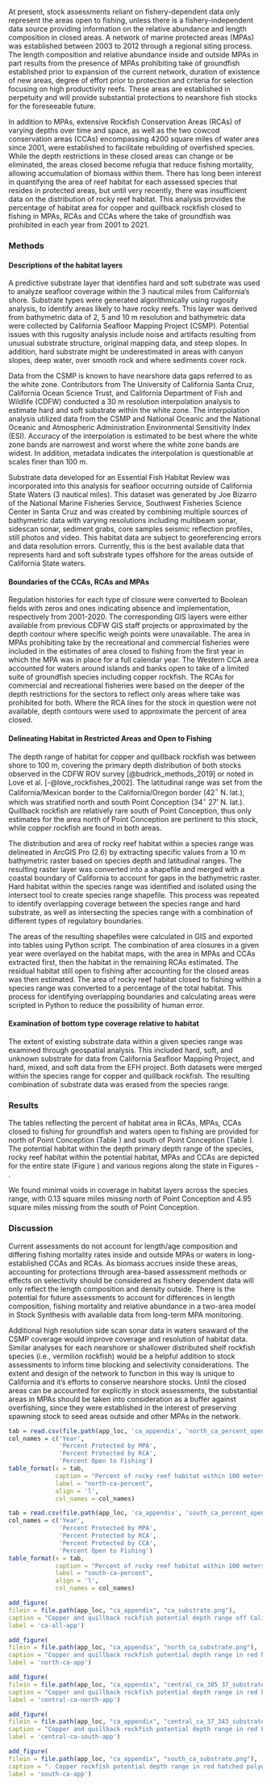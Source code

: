 At present, stock assessments reliant on fishery-dependent data only represent the areas open to fishing, unless there is a fishery-independent data source providing information on the relative abundance and length composition in closed areas.  A network of marine protected areas (MPAs) was established between 2003 to 2012 through a regional siting process.  The length composition and relative abundance inside and outside MPAs in part results from the presence of MPAs prohibiting take of groundfish established prior to expansion of the current network, duration of existence of new areas, degree of effort prior to protection and criteria for selection focusing on high productivity reefs.  These areas are established in perpetuity and will provide substantial protections to nearshore fish stocks for the foreseeable future. 

In addition to MPAs, extensive Rockfish Conservation Areas (RCAs) of varying depths over time and space, as well as the two cowcod conservation areas (CCAs) encompassing 4200 square miles of water area since 2001, were established to facilitate rebuilding of overfished species.   While the depth restrictions in these closed areas can change or be eliminated, the areas closed become refugia that reduce fishing mortality, allowing accumulation of biomass within them.  There has long been interest in quantifying the area of reef habitat for each assessed species that resides in protected areas, but until very recently, there was insufficient data on the distribution of rocky reef habitat.  This analysis provides the percentage of habitat area for copper and quillback rockfish closed to fishing in MPAs, RCAs and CCAs where the take of groundfish was prohibited in each year from 2001 to 2021.  

### Methods

#### Descriptions of the habitat layers 

A predictive substrate layer that identifies hard and soft substrate was used to analyze seafloor coverage within the 3 nautical miles from California’s shore.  Substrate types were generated algorithmically using rugosity analysis, to identify areas likely to have rocky reefs. This layer was derived from bathymetric data of 2, 5 and 10 m resolution and bathymetric data were collected by California Seafloor Mapping Project (CSMP). Potential issues with this rugosity analysis include noise and artifacts resulting from unusual substrate structure, original mapping data, and steep slopes. In addition, hard substrate might be underestimated in areas with canyon slopes, deep water, over smooth rock and where sediments cover rock. 

Data from the CSMP is known to have nearshore data gaps referred to as the white zone.  Contributors from The University of California Santa Cruz, California Ocean Science Trust, and California Department of Fish and Wildlife (CDFW) conducted a 30 m resolution interpolation analysis to estimate hard and soft substrate within the white zone.  The interpolation analysis utilized data from the CSMP and National Oceanic and the National Oceanic and Atmospheric Administration Environmental Sensitivity Index (ESI).  Accuracy of the interpolation is estimated to be best where the white zone bands are narrowest and worst where the white zone bands are widest.  In addition, metadata indicates the interpolation is questionable at scales finer than 100 m.

Substrate data developed for an Essential Fish Habitat Review was incorporated into this analysis for seafloor occurring outside of California State Waters (3 nautical miles).  This dataset was generated by Joe Bizarro of the National Marine Fisheries Service, Southwest Fisheries Science Center in Santa Cruz and was created by combining multiple sources of bathymetric data with varying resolutions including multibeam sonar, sidescan sonar, sediment grabs, core samples seismic reflection profiles, still photos and video.  This habitat data are subject to georeferencing errors and data resolution errors.  Currently, this is the best available data that represents hard and soft substrate types offshore for the areas outside of California State waters.  


#### Boundaries of the CCAs, RCAs and MPAs 

Regulation histories for each type of closure were converted to Boolean fields with zeros and ones indicating absence and implementation, respectively from 2001-2020.  The corresponding GIS layers were either available from previous CDFW GIS staff projects or approximated by the depth contour where specific weigh points were unavailable.  The area in MPAs prohibiting take by the recreational and commercial fisheries were included in the estimates of area closed to fishing from the first year in which the MPA was in place for a full calendar year.  The Western CCA area accounted for waters around islands and banks open to take of a limited suite of groundfish species including copper rockfish.  The RCAs for commercial and recreational fisheries were based on the deeper of the depth restrictions for the sectors to reflect only areas where take was prohibited for both.  Where the RCA lines for the stock in question were not available, depth contours were used to approximate the percent of area closed.  

#### Delineating Habitat in Restricted Areas and Open to Fishing

The depth range of habitat for copper and quillback rockfish was between shore to 100 m, covering the primary depth distribution of both stocks observed in the CDFW ROV survey [@budrick_methods_2019] or noted in Love et al. [-@love_rockfishes_2002]. The latitudinal range was set from the California/Mexican border to the California/Oregon border (42$^\circ$ N. lat.), which was stratified north and south Point Conception (34$^\circ$ 27' N. lat.).  Quillback rockfish are relatively rare south of Point Conception, thus only estimates for the area north of Point Conception are pertinent to this stock, while copper rockfish are found in both areas. 
 
The distribution and area of rocky reef habitat within a species range was delineated in ArcGIS Pro (2.6) by extracting specific values from a 10 m bathymetric raster based on species depth and latitudinal ranges.  The resulting raster layer was converted into a shapefile and merged with a coastal boundary of California to account for gaps in the bathymetric raster.  Hard habitat within the species range was identified and isolated using the intersect tool to create species range shapefile.  This process was repeated to identify overlapping coverage between the species range and hard substrate, as well as intersecting the species range with a combination of different types of regulatory boundaries. 

The areas of the resulting shapefiles were calculated in GIS and exported into tables using Python script.  The combination of area closures in a given year were overlayed on the habitat maps, with the area in MPAs and CCAs extracted first, then the habitat in the remaining RCAs estimated.  The residual habitat still open to fishing after accounting for the closed areas was then estimated.  The area of rocky reef habitat closed to fishing within a species range was converted to a percentage of the total habitat. This process for identifying overlapping boundaries and calculating areas were scripted in Python to reduce the possibility of human error.  


#### Examination of bottom type coverage relative to habitat

The extent of existing substrate data within a given species range was examined through geospatial analysis. This included hard, soft, and unknown substrate for data from California Seafloor Mapping Project, and hard, mixed, and soft data from the EFH project. Both datasets were merged within the species range for copper and quillback rockfish. The resulting combination of substrate data was erased from the species range.  

### Results

The tables reflecting the percent of habitat area in RCAs, MPAs, CCAs closed to fishing for groundfish and waters open to fishing are provided for north of Point Conception (Table \ref{tab:north-ca-percent}) and south of Point Conception (Table \ref{tab:south-ca-percent}).  The potential habitat within the depth primary depth range of the species, rocky reef habitat within the potential habitat, MPAs and CCAs are depicted for the entire state (Figure \ref{fig:ca-all-app}) and various regions along the state in Figures \ref{fig:north-ca-app} - \ref{fig:south-ca-app}. 

We found minimal voids in coverage in habitat layers across the species range, with 0.13 square miles missing north of Point Conception and 4.95 square miles missing from the south of Point Conception. 

### Discussion

Current assessments do not account for length/age composition and differing fishing mortality rates inside and outside MPAs or waters in long-established CCAs and RCAs.  As biomass accrues inside these areas, accounting for protections through area-based assessment methods or effects on selectivity should be considered as fishery dependent data will only reflect the length composition and density outside.  There is the potential for future assessments to account for differences in length composition, fishing mortality and relative abundance in a two-area model in Stock Synthesis with available data from long-term MPA monitoring.  

Additional high resolution side scan sonar data in waters seaward of the CSMP coverage would improve coverage and resolution of habitat data.  Similar analyses for each nearshore or shallower distributed shelf rockfish species (i.e., vermilion rockfish) would be a helpful addition to stock assessments to inform time blocking and selectivity considerations.  The extent and design of the network to function in this way is unique to California and it’s efforts to conserve nearshore stocks.  Until the closed areas can be accounted for explicitly in stock assessments, the substantial areas in MPAs should be taken into consideration as a buffer against overfishing, since they were established in the interest of preserving spawning stock to seed areas outside and other MPAs in the network.  

\newpage

```r
tab = read.csv(file.path(app_loc, 'ca_appendix', 'north_ca_percent_open_closed.csv'))
col_names = c('Year',
			  'Percent Protected by MPA',
              'Percent Protected by RCA',
              'Percent Open to Fishing')
table_format(x = tab,
             caption = "Percent of rocky reef habitat within 100 meters in MPAs, RCAs closed to fishing for groundfish and waters open to fishing in California north of Point Conception",
             label = "north-ca-percent",
             align = 'l',
             col_names = col_names)
```


```r
tab = read.csv(file.path(app_loc, 'ca_appendix', 'south_ca_percent_open_closed.csv'))
col_names = c('Year',
			  'Percent Protected by MPA',
              'Percent Protected by RCA',
              'Percent Protected by CCA',
              'Percent Open to Fishing')
table_format(x = tab,
             caption = "Percent of rocky reef habitat within 100 meters in MPAs, RCAs, CCAs closed to fishing for groundfish and waters open to fishing in California south of Point Conception",
             label = "south-ca-percent",
             align = 'l',
             col_names = col_names)
```



```r
add_figure(
filein = file.path(app_loc, "ca_appendix", "ca_substrate.png"), 
caption = "Copper and quillback rockfish potential depth range off California in red hatched polygon, hard substrate occurring within the potential range in pink, MPAs in dark blue outline, and the CCAs in light blue",
label = 'ca-all-app')
```	

```r
add_figure(
filein = file.path(app_loc, "ca_appendix", "north_ca_substrate.png"), 
caption = "Copper and quillback rockfish potential depth range in red hatched polygon, hard substrate occurring within the potential range in pink and MPAs in dark blue outline between the Oregon/California border and Point Arena, California",
label = 'north-ca-app')
```	

```r
add_figure(
filein = file.path(app_loc, "ca_appendix", "central_ca_385_37_substrate.png"), 
caption = "Copper and quillback rockfish potential depth range in red hatched polygon, hard substrate occurring within the potential range in pink and MPAs in dark blue outline between Point Arena and Pigeon Point, California",
label = 'central-ca-north-app')
```	

```r
add_figure(
filein = file.path(app_loc, "ca_appendix", "central_ca_37_343_substrate.png"), 
caption = "Copper and quillback rockfish potential depth range in red hatched polygon, hard substrate occurring within the potential range in pink and MPAs in dark blue outline between Pigeon Point and Point Conception, California",
label = 'central-ca-south-app')
```	

```r
add_figure(
filein = file.path(app_loc, "ca_appendix", "south_ca_substrate.png"), 
caption = ". Copper rockfish potential depth range in red hatched polygon, hard substrate occurring within the potential range in pink, MPAs in dark blue outline, and the CCA in light blue between the Point Conception, California and the U.S./Mexican border.   ",
label = 'south-ca-app')
```	
